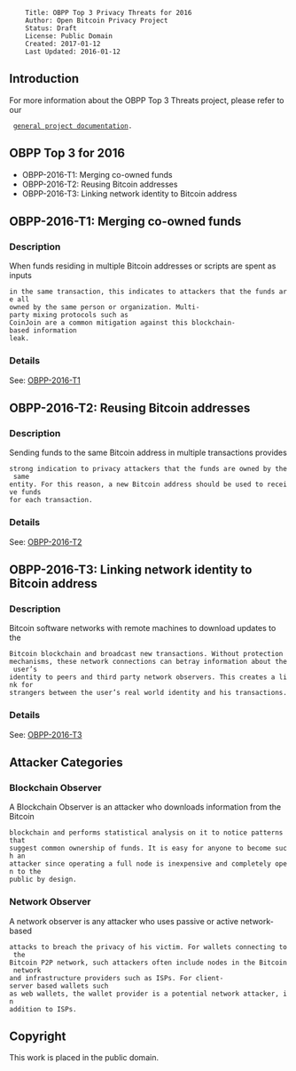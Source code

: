 <pre>
    Title: OBPP Top 3 Privacy Threats for 2016
    Author: Open Bitcoin Privacy Project
    Status: Draft
    License: Public Domain
    Created: 2017-01-12
    Last Updated: 2016-01-12
</pre>

== Introduction ==

For more information about the OBPP Top 3 Threats project, please refer to our
  [https://github.com/OpenBitcoinPrivacyProject/top-threats/master/README.md general project documentation].

== OBPP Top 3 for 2016 ==

* OBPP-2016-T1: Merging co-owned funds
* OBPP-2016-T2: Reusing Bitcoin addresses
* OBPP-2016-T3: Linking network identity to Bitcoin address

== OBPP-2016-T1: Merging co-owned funds ==

=== Description ===

When funds residing in multiple Bitcoin addresses or scripts are spent as inputs
 in the same transaction, this indicates to attackers that the funds are all
 owned by the same person or organization. Multi-party mixing protocols such as
 CoinJoin are a common mitigation against this blockchain-based information
 leak.

=== Details ===

See: [https://github.com/OpenBitcoinPrivacyProject/top-threats/master/2016/OBPP-2016-T1.mediawiki OBPP-2016-T1]

== OBPP-2016-T2: Reusing Bitcoin addresses ==

=== Description ===

Sending funds to the same Bitcoin address in multiple transactions provides
 strong indication to privacy attackers that the funds are owned by the same
 entity. For this reason, a new Bitcoin address should be used to receive funds
 for each transaction.

=== Details ===

See: [https://github.com/OpenBitcoinPrivacyProject/top-threats/2016/master/OBPP-2016-T2.mediawiki OBPP-2016-T2]

== OBPP-2016-T3: Linking network identity to Bitcoin address ==

=== Description ===

Bitcoin software networks with remote machines to download updates to the
 Bitcoin blockchain and broadcast new transactions. Without protection
 mechanisms, these network connections can betray information about the user’s
 identity to peers and third party network observers. This creates a link for
 strangers between the user’s real world identity and his transactions.

=== Details ===

See: [https://github.com/OpenBitcoinPrivacyProject/top-threats/2016/master/OBPP-2016-T3.mediawiki OBPP-2016-T3]

== Attacker Categories ==

=== Blockchain Observer ===

A Blockchain Observer is an attacker who downloads information from the Bitcoin
 blockchain and performs statistical analysis on it to notice patterns that
 suggest common ownership of funds. It is easy for anyone to become such an
 attacker since operating a full node is inexpensive and completely open to the
 public by design.

=== Network Observer ===

A network observer is any attacker who uses passive or active network-based
 attacks to breach the privacy of his victim. For wallets connecting to the
 Bitcoin P2P network, such attackers often include nodes in the Bitcoin network
 and infrastructure providers such as ISPs. For client-server based wallets such
 as web wallets, the wallet provider is a potential network attacker, in
 addition to ISPs.

== Copyright ==

This work is placed in the public domain.
